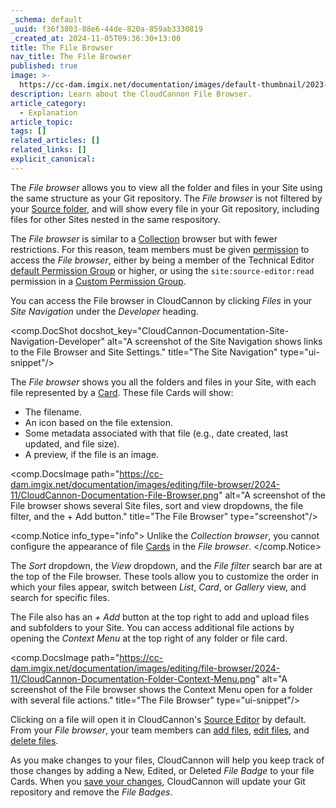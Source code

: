 ```yaml
---
_schema: default
_uuid: f36f3803-88e6-44de-820a-859ab3330819
_created_at: 2024-11-05T09:36:30+13:00
title: The File Browser
nav_title: The File Browser
published: true
image: >-
  https://cc-dam.imgix.net/documentation/images/default-thumbnail/2023-Q4/CloudCannon-Documentation-Thumbnail.png
description: Learn about the CloudCannon File Browser.
article_category:
  - Explanation
article_topic:
tags: []
related_articles: []
related_links: []
explicit_canonical:
---
```

The *File browser* allows you to view all the folder and files in your Site using the same structure as your Git repository. The *File browser* is not filtered by your [Source folder](/documentation/articles/what-is-the-cloudcannon-configuration-file/#the-source-folder), and will show every file in your Git repository, including files for other Sites nested in the same respository.

The *File browser* is similar to a [Collection](/documentation/articles/what-is-a-collection/) browser but with fewer restrictions. For this reason, team members must be given [permission](/documentation/articles/what-are-permission-groups/) to access the *File browser*, either by being a member of the Technical Editor [default Permission Group](/documentation/articles/what-are-default-permission-groups/) or higher, or using the `site:source-editor:read` permission in a [Custom Permission Group](/documentation/articles/what-are-custom-permission-groups/).

You can access the File browser in CloudCannon by clicking *Files* in your *Site Navigation* under the *Developer* heading.

<comp.DocShot docshot_key="CloudCannon-Documentation-Site-Navigation-Developer" alt="A screenshot of the Site Navigation shows links to the File Browser and Site Settings." title="The Site Navigation" type="ui-snippet"/>

The *File browser* shows you all the folders and files in your Site, with each file represented by a [Card](/documentation/articles/what-are-cards/). These file Cards will show:

* The filename.
* An icon based on the file extension.
* Some metadata associated with that file (e.g., date created, last updated, and file size).
* A preview, if the file is an image.

<comp.DocsImage path="https://cc-dam.imgix.net/documentation/images/editing/file-browser/2024-11/CloudCannon-Documentation-File-Browser.png" alt="A screenshot of the File browser shows several Site files, sort and view dropdowns, the file filter, and the + Add button." title="The File Browser" type="screenshot"/>

<comp.Notice info_type="info">
  Unlike the *Collection browser*, you cannot configure the appearance of file [Cards](/documentation/articles/what-are-cards/) in the *File browser*.
</comp.Notice>

The *Sort* dropdown, the *View* dropdown, and the *File filter* search bar are at the top of the File browser. These tools allow you to customize the order in which your files appear, switch between *List*, *Card*, or *Gallery* view, and search for specific files.

The File also has an *\+ Add* button at the top right to add and upload files and subfolders to your Site. You can access additional file actions by opening the *Context Menu* at the top right of any folder or file card.

<comp.DocsImage path="https://cc-dam.imgix.net/documentation/images/editing/file-browser/2024-11/CloudCannon-Documentation-Folder-Context-Menu.png" alt="A screenshot of the File browser shows the Context Menu open for a folder with several file actions." title="The File Browser" type="ui-snippet"/>

Clicking on a file will open it in CloudCannon's [Source Editor](/documentation/articles/the-source-editor/) by default. From your *File browser*, your team members can [add files](/documentation/articles/add-a-file/), [edit files](/documentation/articles/edit-your-files/), and [delete files](/documentation/articles/delete-a-file/).

As you make changes to your files, CloudCannon will help you keep track of those changes by adding a New, Edited, or Deleted *File Badge* to your file Cards. When you [save your changes](/documentation/articles/save-your-changes/), CloudCannon will update your Git repository and remove the *File Badges*.